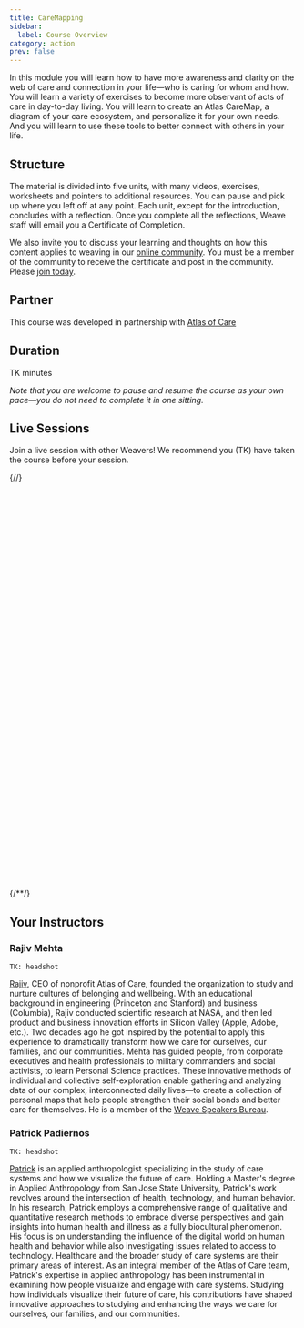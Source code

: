 ```yaml
---
title: CareMapping
sidebar:
  label: Course Overview
category: action
prev: false
---
```


In this module you will learn how to have more awareness and clarity on the web of care and connection in your life—who is caring for whom and how. You will learn a variety of exercises to become more observant of acts of care in day-to-day living. You will learn to create an Atlas CareMap, a diagram of your care ecosystem, and personalize it for your own needs. And you will learn to use these tools to better connect with others in your life.

## Structure

The material is divided into five units, with many videos, exercises, worksheets and pointers to additional resources. You can pause and pick up where you left off at any point. Each unit, except for the introduction, concludes with a reflection. Once you complete all the reflections, Weave staff will email you a Certificate of Completion.

We also invite you to discuss your learning and thoughts on how this content applies to weaving in our [online community](https://community.weavers.org/pages/welcome). You must be a member of the community to receive the certificate and post in the community. Please [join today](https://community.weavers.org/pages/welcome).

## Partner

This course was developed in partnership with [Atlas of Care](https://atlasofcaregiving.com)

## Duration

TK minutes

_Note that you are welcome to pause and resume the course as your own pace—you do not need to complete it in one sitting._

## Live Sessions

Join a live session with other Weavers! We recommend you (TK) have taken the course before your session.

{/*<!-- Calendly inline widget begin -->*/}
<div class="calendly-inline-widget" data-url="https://calendly.com/weareweavers/atlas-caremapping-workshop-series?hide_event_type_details=1&hide_gdpr_banner=1" style="min-width:320px;height:700px;"></div>
<script type="text/javascript" src="https://assets.calendly.com/assets/external/widget.js" async></script>
{/*<!-- Calendly inline widget end -->*/}

## Your Instructors

### Rajiv Mehta

`TK: headshot`

[Rajiv](https://www.linkedin.com/in/rajivmehta0/), CEO of nonprofit Atlas of Care, founded the organization to study and nurture cultures of belonging and wellbeing. With an educational background in engineering (Princeton and Stanford) and business (Columbia), Rajiv conducted scientific research at NASA, and then led product and business innovation efforts in Silicon Valley (Apple, Adobe, etc.). Two decades ago he got inspired by the potential to apply this experience to dramatically transform how we care for ourselves, our families, and our communities. Mehta has guided people, from corporate executives and health professionals to military commanders and social activists, to learn Personal Science practices. These innovative methods of individual and collective self-exploration enable gathering and analyzing data of our complex, interconnected daily lives—to create a collection of personal maps that help people strengthen their social bonds and better care for themselves. He is a member of the [Weave Speakers Bureau](https://community.weavers.org/db/speakers-bureau/record/rajiv-mehta).

### Patrick Padiernos

`TK: headshot`

[Patrick](https://www.linkedin.com/in/trickryan/) is an applied anthropologist specializing in the study of care systems and how we visualize the future of care. Holding a Master's degree in Applied Anthropology from San Jose State University, Patrick's work revolves around the intersection of health, technology, and human behavior. In his research, Patrick employs a comprehensive range of qualitative and quantitative research methods to embrace diverse perspectives and gain insights into human health and illness as a fully biocultural phenomenon. His focus is on understanding the influence of the digital world on human health and behavior while also investigating issues related to access to technology. Healthcare and the broader study of care systems are their primary areas of interest. As an integral member of the Atlas of Care team, Patrick's expertise in applied anthropology has been instrumental in examining how people visualize and engage with care systems. Studying how individuals visualize their future of care, his contributions have shaped innovative approaches to studying and enhancing the ways we care for ourselves, our families, and our communities.
